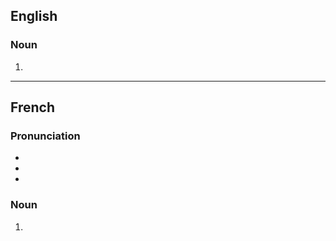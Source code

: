{{also|ambiancés}}

==English==

===Noun===
{{head|en|noun form}}

# {{plural of|en|ambiance}}

----

==French==

===Pronunciation===
* {{fr-IPA}}
* {{homophones|fr|ambiance|ambiancent}}
* {{hyphenation|fr|am|biances}}

===Noun===
{{head|fr|noun plural form|g=f}}

# {{plural of|fr|ambiance}}